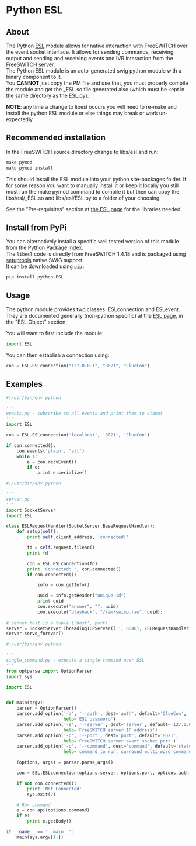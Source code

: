 
# Python ESL 

 

## About

The Python [ESL](../Event-Socket-Library/index.mdx) module allows for native interaction with FreeSWITCH over the event socket interface.
It allows for sending commands, receiving output and sending and receiving events and IVR interaction from the FreeSWITCH server.   
The Python ESL module is an auto-generated swig python module with a binary component to it.   
You **CANNOT** just copy the PM file and use that, you must properly compile the module and get the \_ESL.so file generated also (which must be kept in the same directory as the ESL.py).   
  
**NOTE**: any time a change to libesl occurs you will need to re-make and install the python ESL module or else things may break or work un-expectedly.

## Recommended installation

In the FreeSWITCH source directory change to libs/esl and run:

```xml
make pymod
make pymod-install
```

This should install the ESL module into your python site-packages folder. If for some reason you want to manually install it or keep it locally you still must run the make pymod command to compile it but then can copy the libs/esl/\_ESL.so and libs/esl/ESL.py to a folder of your choosing.

See the "Pre-requisites" section at [the ESL page](../Event-Socket-Library/index.mdx) for the libraries needed.

## Install from PyPi

You can alternatively install a specific well tested version of this module from the [Python Package Index](https://pypi.python.org/pypi/python-ESL/1.4.18).  
The `libesl` code is directly from FreeSWITCH 1.4.18 and is packaged using [setuptools](https://setuptools.readthedocs.io) native SWIG support.  
It can be downloaded using `pip:`

```xml
pip install python-ESL
```

## Usage

The python module provides two classes: ESLconnection and ESLevent. They are documented generally (non-python specific) at the [ESL page](../Event-Socket-Library/index.mdx), in the "ESL Object" section.

You will want to first include the module:

```py
import ESL
```

You can then establish a connection using:

```py
con = ESL.ESLconnection("127.0.0.1", "8021", "ClueCon")
```

## Examples

```py
#!/usr/bin/env python

'''
events.py - subscribe to all events and print them to stdout
'''
import ESL

con = ESL.ESLconnection('localhost', '8021', 'ClueCon')

if con.connected():
    con.events('plain', 'all')
    while 1:
        e = con.recvEvent()
        if e:
            print e.serialize()
```

```py
#!/usr/bin/env python

'''
server.py
'''
import SocketServer
import ESL

class ESLRequestHandler(SocketServer.BaseRequestHandler):
	def setup(self):
		print self.client_address, 'connected!'

		fd = self.request.fileno()
		print fd

		con = ESL.ESLconnection(fd)
		print 'Connected: ', con.connected()
		if con.connected():

			info = con.getInfo()

			uuid = info.getHeader("unique-id")
			print uuid
			con.execute("answer", "", uuid)
			con.execute("playback", "/ram/swimp.raw", uuid);
		
# server host is a tuple ('host', port)
server = SocketServer.ThreadingTCPServer(('', 8040), ESLRequestHandler)
server.serve_forever()

```

```py
#!/usr/bin/env python

'''
single_command.py - execute a single command over ESL
'''
from optparse import OptionParser
import sys

import ESL


def main(argv):
    parser = OptionParser()
    parser.add_option('-a', '--auth', dest='auth', default='ClueCon',
                      help='ESL password')
    parser.add_option('-s', '--server', dest='server', default='127.0.0.1',
                      help='FreeSWITCH server IP address')
    parser.add_option('-p', '--port', dest='port', default='8021',
                      help='FreeSWITCH server event socket port')
    parser.add_option('-c', '--command', dest='command', default='status',
                      help='command to run, surround multi-word commands in ""s')

    (options, args) = parser.parse_args()

    con = ESL.ESLconnection(options.server, options.port, options.auth)

    if not con.connected():
        print 'Not Connected'
        sys.exit(2)

    # Run command
    e = con.api(options.command)
    if e:
        print e.getBody()

if __name__ == '__main__':
    main(sys.argv[1:])
```



